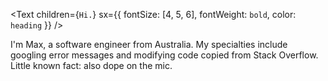<Text children={`Hi.`} sx={{ fontSize: [4, 5, 6], fontWeight: `bold`, color: `heading` }} />

I'm Max, a software engineer from Australia. My specialties include googling error messages and modifying code copied from Stack Overflow. Little known fact: also dope on the mic.
